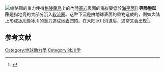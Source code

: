 [[File:Topographic_map_of_Greenland_bedrock.jpg|缩略图]]的重力使得[[格陵蘭島|格陵蘭島]]上的內陸[[基岩|基岩]]表面的海拔要低於[[海平面|海平面]]]]
'''等靜壓凹陷'''是指地壳的大部分沉入[[软流圈|软流圈]]。这种下沉是由地球表面的重物造成的，例如大陆上形成[[冰川|冰川]]後冰川的重力造成[[地表|地表]]凹陷。在大陆冰川消退后，通常又会出现{{link-en|等靜壓反弹|Isostatic rebound}}<ref>{{citation | url = http://www.physicalgeography.net/physgeoglos/i.html | chapter = Glossary of Terms: I | title = Physical geography | last = Waugh | year = 2006 | accessdate = 2021-02-07 | archive-date = 2021-04-25 | archive-url = https://web.archive.org/web/20210425160149/http://www.physicalgeography.net/physgeoglos/i.html | dead-url = no }}</ref>。

==参考文献==
{{reflist}}

[[Category:地球動力學|Category:地球動力學]]
[[Category:冰川学|Category:冰川学]]